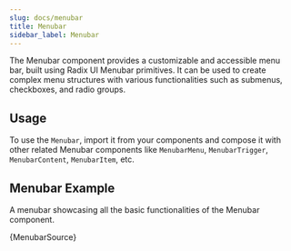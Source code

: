 ```yaml
---
slug: docs/menubar
title: Menubar
sidebar_label: Menubar
---
```


The Menubar component provides a customizable and accessible menu bar, built using Radix UI Menubar primitives. It can be used to create complex menu structures with various functionalities such as submenus, checkboxes, and radio groups.

## Usage

To use the `Menubar`, import it from your components and compose it with other related Menubar components like `MenubarMenu`, `MenubarTrigger`, `MenubarContent`, `MenubarItem`, etc.


## Menubar Example

A menubar showcasing all the basic functionalities of the Menubar component.


<CodeSample>
    <MenubarDemo/>
</CodeSample>

<CodeBlock language="tsx">{MenubarSource}</CodeBlock>
